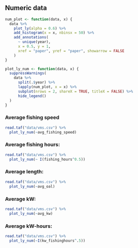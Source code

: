 ## Numeric data

```r
num_plot <- function(data, x) {
  data %>%
    plot_ly(alpha = 0.6) %>%
    add_histogram(x = x, nbinsx = 50) %>%
    add_annotations(
      ~ unique(year),
      x = 0.5, y = 1,
      xref = "paper", yref = "paper", showarrow = FALSE
    )
}

plot_ly_num <- function(data, x) {
  suppressWarnings(
    data %>%
      split(.$year) %>%
      lapply(num_plot, x = x) %>%
      subplot(nrows = 2, shareX = TRUE, titleX = FALSE) %>%
      hide_legend()
  )
}
```


### Average fishing speed

```r
read.taf("data/vms.csv") %>%
  plot_ly_num(~avg_fishing_speed)
```

### Average fishing hours:

```r
read.taf("data/vms.csv") %>%
  plot_ly_num(~ I(fishing_hours^0.5))
```

### Average length:

```r
read.taf("data/vms.csv") %>%
  plot_ly_num(~avg_oal)
```


### Average kW:

```r
read.taf("data/vms.csv") %>%
  plot_ly_num(~avg_kw)
```

### Average kW-hours:

```r
read.taf("data/vms.csv") %>%
  plot_ly_num(~I(kw_fishinghours^.5))
```
